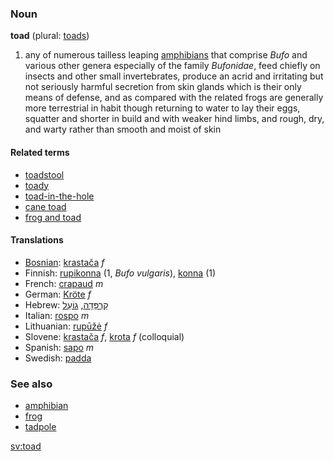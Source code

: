 ===Noun===
'''toad''' (plural: [[toads]])

# any of numerous tailless leaping [[amphibians]] that comprise ''Bufo'' and various other genera especially of the family ''Bufonidae'', feed chiefly on insects and other small invertebrates, produce an acrid and irritating but not seriously harmful secretion from skin glands which is their only means of defense, and as compared with the related frogs are generally more terrestrial in habit though returning to water to lay their eggs, squatter and shorter in build and with weaker hind limbs, and rough, dry, and warty rather than smooth and moist of skin

====Related terms====
*[[toadstool]]
*[[toady]]
*[[toad-in-the-hole]]
*[[cane toad]]
*[[frog and toad]]

====Translations====
*[[Bosnian]]: [[krastača]] ''f''
*Finnish: [[rupikonna]] (1, ''Bufo vulgaris''), [[konna]] (1)
*French: [[crapaud]] ''m''
*German: [[Kröte]] ''f''
*Hebrew: [[קרפדה|קַרְפָּדָה]], [[גועל|גוֹעַל]]
*Italian: [[rospo]] ''m''
*Lithuanian: [[rupūžė]] ''f''
*Slovene: [[krastača]] ''f'', [[krota]] ''f'' (colloquial)
*Spanish: [[sapo]] ''m''
*Swedish: [[padda]]

===See also===
*[[amphibian]]
*[[frog]]
*[[tadpole]]

[[sv:toad]]